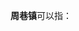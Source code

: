 '''周巷镇'''可以指：
{{PRC admin/disambig|32/10/84/114/000|33/02/82/121/000|42/09/21/102/000}}
{{disambig|cat=三字中国镇名消歧义}}